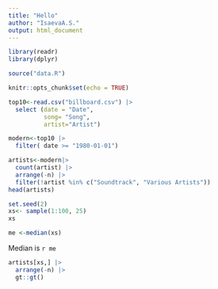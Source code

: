 ```yaml
---
title: "Hello"
author: "IsaevaA.S."
output: html_document
---
```


```r

library(readr)
library(dplyr)

source("data.R")

knitr::opts_chunk$set(echo = TRUE)
```


```r
top10<-read.csv("billboard.csv") |>
  select (date = "Date",
          song= "Song",
          artist="Artist")

```

```r
modern<-top10 |>
  filter( date >= "1980-01-01")


```

```r
artists<-modern|>
  count(artist) |>
  arrange(-n) |>
  filter(!artist %in% c("Soundtrack", "Various Artists"))
head(artists)
```


```r
set.seed(2)
xs<- sample(1:100, 25)
xs
```

```r
me <-median(xs)
```

Median is `r me`

```r
artists[xs,] |>
  arrange(-n) |>
  gt::gt()
```

